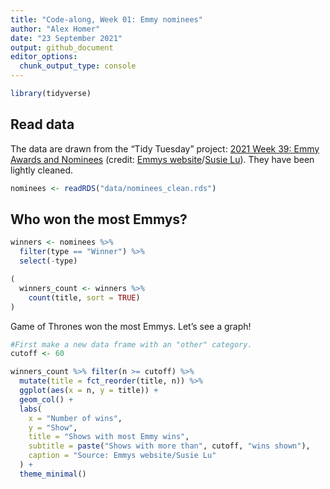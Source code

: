 ```yaml
---
title: "Code-along, Week 01: Emmy nominees"
author: "Alex Homer"
date: "23 September 2021"
output: github_document
editor_options: 
  chunk_output_type: console
---
```


```r
library(tidyverse)
```

## Read data
The data are drawn from the "Tidy Tuesday" project: [2021 Week 39: Emmy Awards and Nominees](https://github.com/rfordatascience/tidytuesday/blob/master/data/2021/2021-09-21/readme.md) (credit: [Emmys website](https://www.emmys.com/awards/nominations/award-search)/[Susie Lu](https://www.susielu.com/data-viz/emmy-2017)).  They have been lightly cleaned.

```r
nominees <- readRDS("data/nominees_clean.rds")
```

## Who won the most Emmys?
```r
winners <- nominees %>%
  filter(type == "Winner") %>%
  select(-type)

(
  winners_count <- winners %>%
    count(title, sort = TRUE)
)
```

Game of Thrones won the most Emmys.  Let's see a graph!

```r
#First make a new data frame with an "other" category.
cutoff <- 60

winners_count %>% filter(n >= cutoff) %>%
  mutate(title = fct_reorder(title, n)) %>%
  ggplot(aes(x = n, y = title)) +
  geom_col() +
  labs(
    x = "Number of wins",
    y = "Show",
    title = "Shows with most Emmy wins",
    subtitle = paste("Shows with more than", cutoff, "wins shown"),
    caption = "Source: Emmys website/Susie Lu"
  ) +
  theme_minimal()
```